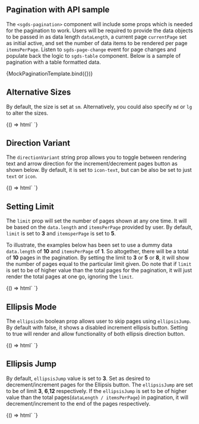 

## Pagination with API sample

The `<sgds-pagination>` component will include some props which is needed for the pagination to work. Users will be required to provide the data objects to be passed in as data length `dataLength`,
a current page `currentPage` set as initial active, and set the number of data items to be rendered per page `itemsPerPage`. Listen to `sgds-page-change` event for page changes and populate back the logic to `sgds-table` component. Below is a sample of pagination with a table formatted data.

<Canvas>
  <Story name="API sample">{MockPaginationTemplate.bind({})}</Story>
</Canvas>

## Alternative Sizes

By default, the size is set at `sm`. Alternatively, you could also specify `md` or `lg` to alter the sizes.

<Canvas>
  <Story name="Sizes">
    {() => html`
      <sgds-pagination dataLength="50"></sgds-pagination>
      <sgds-pagination dataLength="50" size="md"></sgds-pagination>
      <sgds-pagination dataLength="50" size="lg"></sgds-pagination>
    `}
  </Story>
</Canvas>

## Direction Variant

The `directionVariant` string prop allows you to toggle between rendering text and arrow direction for the increment/decrement pages button as shown below. By default, it is set to `icon-text`, but can be also be set to just `text` or `icon`.

<Canvas>
  <Story name="Direction Variant">
    {() => html`
      <sgds-pagination dataLength="50"></sgds-pagination>
      <sgds-pagination dataLength="50" directionVariant="text"></sgds-pagination>
      <sgds-pagination dataLength="50" directionVariant="icon"></sgds-pagination>
    `}
  </Story>
</Canvas>

## Setting Limit

The `limit` prop will set the number of pages shown at any one time. It will be based on the `data.length` and `itemsPerPage` provided by user. By default, `limit` is set to **3** and `itemsperPage` is set to **5**.

To illustrate, the examples below has been set to use a dummy data `data.length` of **10** and `itemsPerPage` of **1**. So altogether, there will be a total of **10** pages in the pagination. By setting the limit to **3** or **5** or **8**, it will show the number of pages equal to the particular limit given. Do note that if `limit` is set to be of higher value than the total pages for the pagination, it will just render the total pages at one go, ignoring the `limit`.

<Canvas>
  <Story name="Limit">
    {() => html`
      <sgds-pagination dataLength="10" itemsPerPage="1" limit="3"></sgds-pagination>
      <sgds-pagination dataLength="10" itemsPerPage="1" limit="5"></sgds-pagination>
      <sgds-pagination dataLength="10" itemsPerPage="1" limit="8"></sgds-pagination>
    `}
  </Story>
</Canvas>

## Ellipsis Mode

The `ellipsisOn` boolean prop allows user to skip pages using `ellipsisJump`. By default with false, it shows a disabled increment ellipsis button. Setting to true will render and allow functionality of both ellipsis direction button.

<Canvas>
  <Story name="Ellipsis Mode">
    {() => html`
      <sgds-pagination dataLength="50" itemsPerPage="5" limit="3"></sgds-pagination>
      <sgds-pagination dataLength="50" itemsPerPage="5" limit="5" ellipsisOn></sgds-pagination>
    `}
  </Story>
</Canvas>

## Ellipsis Jump

By default, `ellipsisJump` value is set to **3**. Set as desired to decrement/increment pages for the Ellipsis button. The `ellipsisJump` are set to be of limit **3**, **6**,**12** respectively. If the `ellipsisJump` is set to be of higher value than the total pages(`dataLength / itemsPerPage`) in pagination, it will decrement/increment to the end of the pages respectively.

<Canvas>
  <Story name="Ellipsis Jump">
    {() => html`
      <sgds-pagination dataLength="50" ellipsisOn currentPage="2"></sgds-pagination>
      <sgds-pagination dataLength="50" ellipsisOn ellipsisJump="6" currentPage="2"></sgds-pagination>
      <sgds-pagination dataLength="50" ellipsisOn ellipsisJump="12" currentPage="2"></sgds-pagination>
    `}
  </Story>
</Canvas>
